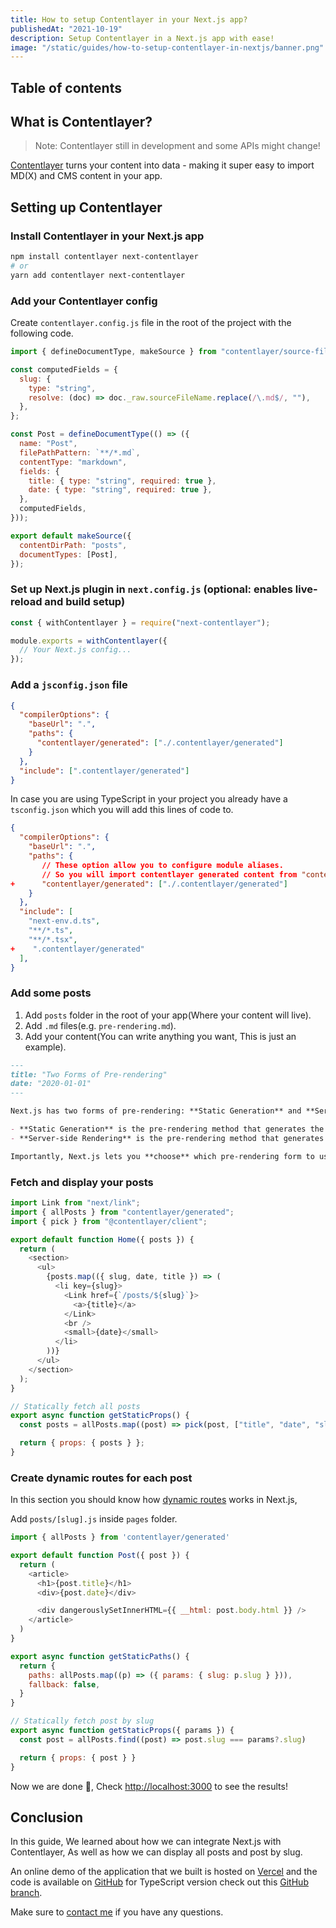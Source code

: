 ```yaml
---
title: How to setup Contentlayer in your Next.js app?
publishedAt: "2021-10-19"
description: Setup Contentlayer in a Next.js app with ease!
image: "/static/guides/how-to-setup-contentlayer-in-nextjs/banner.png"
---
```


## Table of contents

## What is Contentlayer?

> Note: Contentlayer still in development and some APIs might change!

[Contentlayer](https://github.com/contentlayerdev/contentlayer) turns your content into data - making it super easy to import MD(X) and CMS content in your app.

## Setting up Contentlayer

### Install Contentlayer in your Next.js app

```bash
npm install contentlayer next-contentlayer
# or
yarn add contentlayer next-contentlayer
```

### Add your Contentlayer config

Create `contentlayer.config.js` file in the root of the project with the following code.

```js:contentlayer.config.js
import { defineDocumentType, makeSource } from "contentlayer/source-files";

const computedFields = {
  slug: {
    type: "string",
    resolve: (doc) => doc._raw.sourceFileName.replace(/\.md$/, ""),
  },
};

const Post = defineDocumentType(() => ({
  name: "Post",
  filePathPattern: `**/*.md`,
  contentType: "markdown",
  fields: {
    title: { type: "string", required: true },
    date: { type: "string", required: true },
  },
  computedFields,
}));

export default makeSource({
  contentDirPath: "posts",
  documentTypes: [Post],
});
```

### Set up Next.js plugin in `next.config.js` (optional: enables live-reload and build setup)

```js:next.config.js
const { withContentlayer } = require("next-contentlayer");

module.exports = withContentlayer({
  // Your Next.js config...
});
```

### Add a `jsconfig.json` file

```json:jsconfig.json
{
  "compilerOptions": {
    "baseUrl": ".",
    "paths": {
      "contentlayer/generated": ["./.contentlayer/generated"]
    }
  },
  "include": [".contentlayer/generated"]
}
```

In case you are using TypeScript in your project you already have a `tsconfig.json`
which you will add this lines of code to.

```diff:tsconfig.json
{
  "compilerOptions": {
    "baseUrl": ".",
    "paths": {
       // These option allow you to configure module aliases.
       // So you will import contentlayer generated content from "contentlayer/generated" instead of "./.contentlayer/generated"
+      "contentlayer/generated": ["./.contentlayer/generated"]
    }
  },
  "include": [
    "next-env.d.ts",
    "**/*.ts",
    "**/*.tsx",
+    ".contentlayer/generated"
  ],
}
```

### Add some posts

1. Add `posts` folder in the root of your app(Where your content will live).
2. Add `.md` files(e.g. `pre-rendering.md`).
3. Add your content(You can write anything you want, This is just an example).

```md:posts/pre-rendering.md
---
title: "Two Forms of Pre-rendering"
date: "2020-01-01"
---

Next.js has two forms of pre-rendering: **Static Generation** and **Server-side Rendering**. The difference is in **when** it generates the HTML for a page.

- **Static Generation** is the pre-rendering method that generates the HTML at **build time**. The pre-rendered HTML is then _reused_ on each request.
- **Server-side Rendering** is the pre-rendering method that generates the HTML on **each request**.

Importantly, Next.js lets you **choose** which pre-rendering form to use for each page. You can create a "hybrid" Next.js app by using Static Generation for most pages and using Server-side Rendering for others.
```

### Fetch and display your posts

```jsx:pages/index.js
import Link from "next/link";
import { allPosts } from "contentlayer/generated";
import { pick } from "@contentlayer/client";

export default function Home({ posts }) {
  return (
    <section>
      <ul>
        {posts.map(({ slug, date, title }) => (
          <li key={slug}>
            <Link href={`/posts/${slug}`}>
              <a>{title}</a>
            </Link>
            <br />
            <small>{date}</small>
          </li>
        ))}
      </ul>
    </section>
  );
}

// Statically fetch all posts
export async function getStaticProps() {
  const posts = allPosts.map((post) => pick(post, ["title", "date", "slug"]));

  return { props: { posts } };
}
```

### Create dynamic routes for each post

In this section you should know how [dynamic routes](https://nextjs.org/docs/routing/dynamic-routes) works in Next.js,

Add `posts/[slug].js` inside `pages` folder.

```jsx:pages/posts/[slug].js
import { allPosts } from 'contentlayer/generated'

export default function Post({ post }) {
  return (
    <article>
      <h1>{post.title}</h1>
      <div>{post.date}</div>

      <div dangerouslySetInnerHTML={{ __html: post.body.html }} />
    </article>
  )
}

export async function getStaticPaths() {
  return {
    paths: allPosts.map((p) => ({ params: { slug: p.slug } })),
    fallback: false,
  }
}

// Statically fetch post by slug
export async function getStaticProps({ params }) {
  const post = allPosts.find((post) => post.slug === params?.slug)

  return { props: { post } }
}
```

Now we are done 🎉, Check [http://localhost:3000](http://localhost:3000) to see the results!

## Conclusion

In this guide, We learned about how we can integrate Next.js with Contentlayer,
As well as how we can display all posts and post by slug.

An online demo of the application that we built is hosted on [Vercel](https://nextjs-contentlayer-guide.vercel.app)
and the code is available on [GitHub](https://github.com/imadatyatalah/nextjs-contentlayer-guide)
for TypeScript version check out this [GitHub branch](https://github.com/imadatyatalah/nextjs-contentlayer-guide/tree/typescript).

Make sure to [contact me](https://twitter.com/ImadAtyat) if you have any questions.
